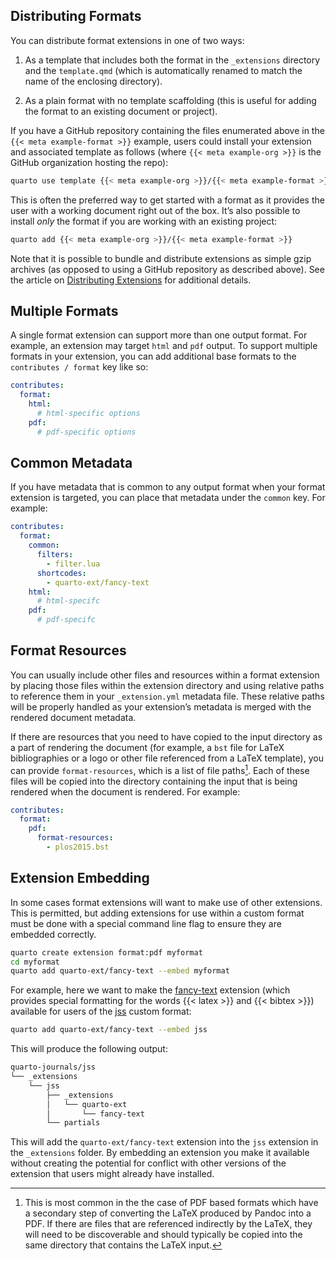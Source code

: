 ## Distributing Formats

You can distribute format extensions in one of two ways:

1.  As a template that includes both the format in the `_extensions` directory and the `template.qmd` (which is automatically renamed to match the name of the enclosing directory).

2.  As a plain format with no template scaffolding (this is useful for adding the format to an existing document or project).

If you have a GitHub repository containing the files enumerated above in the `{{< meta example-format >}}` example, users could install your extension and associated template as follows (where `{{< meta example-org >}}` is the GitHub organization hosting the repo):

``` .bash
quarto use template {{< meta example-org >}}/{{< meta example-format >}}
```

This is often the preferred way to get started with a format as it provides the user with a working document right out of the box. It's also possible to install *only* the format if you are working with an existing project:

``` .bash
quarto add {{< meta example-org >}}/{{< meta example-format >}}
```

Note that it is possible to bundle and distribute extensions as simple gzip archives (as opposed to using a GitHub repository as described above). See the article on [Distributing Extensions](../extensions/distributing.qmd) for additional details.

## Multiple Formats

A single format extension can support more than one output format. For example, an extension may target `html` and `pdf` output. To support multiple formats in your extension, you can add additional base formats to the `contributes / format` key like so:

``` yaml
contributes:
  format:
    html:
      # html-specific options
    pdf:
      # pdf-specific options
```

## Common Metadata

If you have metadata that is common to any output format when your format extension is targeted, you can place that metadata under the `common` key. For example:

``` yaml
contributes:
  format:
    common:
      filters:
        - filter.lua
      shortcodes:
        - quarto-ext/fancy-text
    html:
      # html-specifc
    pdf:
      # pdf-specifc
```

## Format Resources

You can usually include other files and resources within a format extension by placing those files within the extension directory and using relative paths to reference them in your `_extension.yml` metadata file. These relative paths will be properly handled as your extension's metadata is merged with the rendered document metadata.

If there are resources that you need to have copied to the input directory as a part of rendering the document (for example, a `bst` file for LaTeX bibliographies or a logo or other file referenced from a LaTeX template), you can provide `format-resources`, which is a list of file paths[^_formats-common-1]. Each of these files will be copied into the directory containing the input that is being rendered when the document is rendered. For example:

``` yaml
contributes:
  format:
    pdf:
      format-resources:
        - plos2015.bst
```

## Extension Embedding

In some cases format extensions will want to make use of other extensions. This is permitted, but adding extensions for use within a custom format must be done with a special command line flag to ensure they are embedded correctly.

``` .bash
quarto create extension format:pdf myformat
cd myformat
quarto add quarto-ext/fancy-text --embed myformat
```

For example, here we want to make the [fancy-text](https://github.com/quarto-ext/fancy-text) extension (which provides special formatting for the words {{< latex >}} and {{< bibtex >}}) available for users of the [jss](https://github.com/quarto-journals/jss) custom format:

``` .bash
quarto add quarto-ext/fancy-text --embed jss
```

This will produce the following output:

``` .bash
quarto-journals/jss
└── _extensions
    └── jss
        ├── _extensions
        │   └── quarto-ext
        │       └── fancy-text
        └── partials
```

This will add the `quarto-ext/fancy-text` extension into the `jss` extension in the `_extensions` folder. By embedding an extension you make it available without creating the potential for conflict with other versions of the extension that users might already have installed.

[^_formats-common-1]: This is most common in the the case of PDF based formats which have a secondary step of converting the LaTeX produced by Pandoc into a PDF. If there are files that are referenced indirectly by the LaTeX, they will need to be discoverable and should typically be copied into the same directory that contains the LaTeX input.
